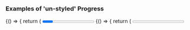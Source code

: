 
<Meta title="DCXLibrary/Progress" component={Progress} />

### Examples of 'un-styled' Progress
<Canvas>
    <Story name="indeterminate">
        {() => {
            return (
                <Progress
                    label="Progress"
                    max={100}
                />
            )
        }}
    </Story>
</Canvas>

<Canvas>
    <Story name="determinate">
        {() => {
            return (
                <Progress
                    label="Progress"
                    max={100}
                    value={80}
                />
            )
        }}
    </Story>
</Canvas>

<Props of={Progress} />